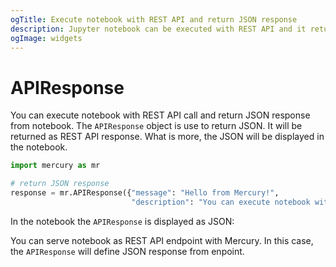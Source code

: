```yaml
---
ogTitle: Execute notebook with REST API and return JSON response
description: Jupyter notebook can be executed with REST API and it returns JSON as response
ogImage: widgets
---
```




# APIResponse

You can execute notebook with REST API call and return JSON response from notebook. The `APIResponse` object is use to return JSON. It will be returned as REST API response. What is more, the JSON will be displayed in the notebook.

```python
import mercury as mr
```
```python
# return JSON response
response = mr.APIResponse({"message": "Hello from Mercury!", 
                           "description": "You can execute notebook with REST API return JSON as response"})
```

In the notebook the `APIResponse` is displayed as JSON:

<Screenshot src={notebookPng} alt="Return JSON response from Jupyter Notebook executed with REST API" />

You can serve notebook as REST API endpoint with Mercury. In this case, the `APIResponse` will define JSON response from enpoint.

